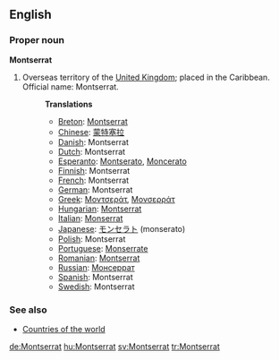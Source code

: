 ==English==

===Proper noun===
'''Montserrat'''

# Overseas territory of the [[United Kingdom]]; placed in the Caribbean. Official name: Montserrat.
#:'''Translations'''
#:*[[Breton]]: [[Montserrat]]
#:*[[Chinese]]: [[蒙特塞拉]]
#:*[[Danish]]: Montserrat
#:*[[Dutch]]: Montserrat
#:*[[Esperanto]]: [[Montserato]], [[Moncerato]]
#:*[[Finnish]]: Montserrat
#:*[[French]]: Montserrat
#:*[[German]]: Montserrat
#:*[[Greek]]: [[Μοντσεράτ]], [[Μονσερράτ]]
#:*[[Hungarian]]: [[Montserrat]]
#:*[[Italian]]: [[Monserrat]]
#:*[[Japanese]]: [[モンセラト]] (monserato)
#:*[[Polish]]: Montserrat
#:*[[Portuguese]]: [[Monserrate]]
#:*[[Romanian]]: [[Montserrat]]
#:*[[Russian]]: [[Монсеррат]]
#:*[[Spanish]]: Montserrat
#:*[[Swedish]]: Montserrat

===See also===
* [[Countries of the world]]

[[de:Montserrat]]
[[hu:Montserrat]]
[[sv:Montserrat]]
[[tr:Montserrat]]